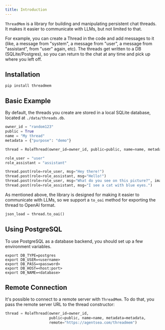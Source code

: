 ```yaml
---
title: Introduction
---
```


`ThreadMem` is a library for building and manipulating persistent chat threads. It makes it easier to communicate with LLMs, but not limited to that.

For example, you can create a Thread in the code and add messages to it (like, a message from "system", a message from "user",  a message from "assistant", from "user" again, etc). The threads get written to a DB (SQLite/Postgres), so you can return to the chat at any time and pick up where you left off.

## Installation

```
pip install threadmem
```

## Basic Example

By default, the threads you create are stored in a local SQLite database, located at `./data/threads.db`.

```python
owner_id = "random123"
public = True
name = "My thread"
metadata = {"purpose": "demo"}

thread = RoleThread(owner_id=owner_id, public=public, name=name, metadata=metadata)

role_user = "user"
role_assistant = "assistant"

thread.post(role=role_user, msg="Hey there!")
thread.post(role=role_assistant, msg="Hello!")
thread.post(role=role_user, msg="What do you see on this picture?", images=["https://upload.wikimedia.org/wikipedia/commons/c/c7/Tabby_cat_with_blue_eyes-3336579.jpg"])
thread.post(role=role_assistant, msg="I see a cat with blue eyes.")
```

As mentioned above, the library is designed for making it easier to communicate with LLMs, so we support a `to_oai` method for exporting the thread to OpenAI format.

```python
json_load = thread.to_oai()
```

## Using PostgreSQL

To use PostgreSQL as a database backend, you should set up a few environment variables.

```
export DB_TYPE=postgres
export DB_USER=<username>
export DB_PASS=<password>
export DB_HOST=<host:port>
export DB_NAME=<database>
```

## Remote Connection

It's possible to connect to a remote server with `ThreadMem`. To do that, you pass the remote server URL to the thread constructor:

```python
thread = RoleThread(owner_id=owner_id, 
                    public=public, name=name, metadata=metadata, 
                    remote="https://agentsea.com/threadmem")
```

